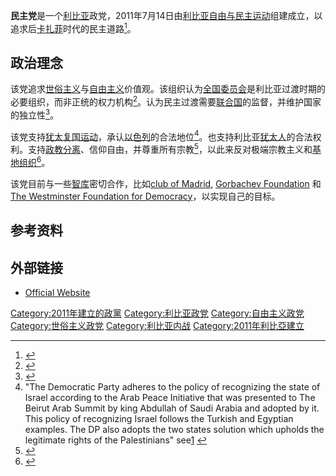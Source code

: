 {{Infobox political party
|country = 利比亚
|name_english = The Democratic Party (Libya)
|name_native =
|logo = [[File:DemocraticPartyLibyaLogo.png|230px]]
|founder = Ahmed Shebani
|secretary_general =
|leader1_title = 
|leader1_name = 
|slogan = 为利比亚人民实现自由与民主
|founded = 2011年7月14日
|predecessor = [[利比亚自由与民主运动|利比亚自由与民主运动]]
|youth_wing = 
|headquarters = 
|ideology = [[世俗主义|世俗主义]]<br>[[自由主义|自由主义]]<br>[[少数民族|少数民族]]权利<br>[[和平主义|和平主义]]
}}
'''民主党'''是一个[[利比亚|利比亚]]政党，2011年7月14日由[[利比亚自由与民主运动|利比亚自由与民主运动]]组建成立，以追求后[[卡扎菲|卡扎菲]]时代的民主道路<ref>{{cite web
 |url          = http://online.wsj.com/article/SB10001424053111903341404576479730765330232.html?mod=WSJEUROPE_hpp_sections_opinion
 |title        = Libya's Unraveling Opposition
 |publisher    = The Wall Street Journal
 |author       = Ranj Alaaldin
 |date         = 2011年7月31日
 |accessdate   = 2012年7月8日
 |archive-date = 2012年11月11日
 |archive-url  = https://web.archive.org/web/20121111172245/http://online.wsj.com/article/SB10001424053111903341404576479730765330232.html?mod=WSJEUROPE_hpp_sections_opinion
 |dead-url     = no
}}</ref>。

==政治理念==

该党追求[[世俗主义|世俗主义]]与[[自由主义|自由主义]]价值观。该组织认为[[利比亚全国委员会|全国委员会]]是利比亚过渡时期的必要组织，而非正统的权力机构<ref>{{cite web
| url         = http://www.defenceviewpoints.co.uk/articles-and-analysis/gaddafi-is-not-the-only-potential-dictator-in-libya
| title         = Gaddafi is not the only potential dictator in Libya.
| author         = Ahmed Shebani
| date         = 18 March 2011
| accessdate         = 2012-07-08
| archive-date         = 2017-01-18
| archive-url         = https://web.archive.org/web/20170118050220/http://www.defenceviewpoints.co.uk/articles-and-analysis/gaddafi-is-not-the-only-potential-dictator-in-libya
| dead-url         = no
}}</ref>。认为民主过渡需要[[联合国|联合国]]的监督，并维护国家的独立性<ref>{{cite web
| url         = http://www.defenceviewpoints.co.uk/articles-and-analysis/calls-for-return-of-adrian-pelt-commission-for-libya
| title         = Calls for return of Adrian Pelt commission for Libya.
| author         = Ahmed Shebani
| date         = 15 March 2011
| accessdate         = 2012-07-08
| archive-date         = 2017-01-18
| archive-url         = https://web.archive.org/web/20170118050216/http://www.defenceviewpoints.co.uk/articles-and-analysis/calls-for-return-of-adrian-pelt-commission-for-libya
| dead-url         = no
}}</ref>。

该党支持[[犹太复国运动|犹太复国运动]]，承认[[以色列|以色列]]的合法地位<ref>"The Democratic Party adheres to the policy of recognizing the state of Israel according to the Arab Peace Initiative that was presented to The Beirut Arab Summit by king Abdullah of Saudi Arabia and adopted by it. This policy of recognizing Israel follows the Turkish and Egyptian examples. The DP also adopts the two states solution which upholds the legitimate rights of the Palestinians" see[http://thedemocraticpartylibya.org] {{Wayback|url=http://thedemocraticpartylibya.org/ |date=20111130013250 }}</ref>。也支持利比亚[[犹太人|犹太人]]的合法权利。支持[[政教分离|政教分离]]、信仰自由，并尊重所有宗教<ref>{{cite web
 |url         = http://thedemocraticpartylibya.org/#
 |title       = Press release on the establishment of the Democratic Party
 |author      = Libyan Democratic Party
 |date        = 14 July 2011
 |deadurl     = yes
 |archiveurl  = https://web.archive.org/web/20111130013250/http://thedemocraticpartylibya.org/
 |archivedate = 2011年11月30日
 |df          = 
}}</ref>，以此来反对极端宗教主义和[[基地组织|基地组织]]<ref>{{cite web|url=http://libyanfreedomdemocracycampaign.com/#/defeat-al-qaida/4551090578 |title=How to defeat Al-Qaida in Libya |work=Libyan Freedom and Democracy Campaign Web Site |deadurl=yes |archiveurl=https://web.archive.org/web/20110616124903/http://libyanfreedomdemocracycampaign.com/ |archivedate=2011-06-16 }}</ref>。

该党目前与一些[[智库|智库]]密切合作，比如[[club_of_Madrid|club of Madrid]], [[Gorbachev_Foundation|Gorbachev Foundation]] 和 [[The_Westminster_Foundation_for_Democracy|The Westminster Foundation for Democracy]]，以实现自己的目标。

==参考资料==
{{reflist}}

==外部链接==
* [https://web.archive.org/web/20111130013250/http://thedemocraticpartylibya.org/ Official Website]

{{利比亚政党}}

[[Category:2011年建立的政黨|Category:2011年建立的政黨]]
[[Category:利比亚政党|Category:利比亚政党]]
[[Category:自由主义政党|Category:自由主义政党]]
[[Category:世俗主义政党|Category:世俗主义政党]]
[[Category:利比亚内战|Category:利比亚内战]]
[[Category:2011年利比亞建立|Category:2011年利比亞建立]]